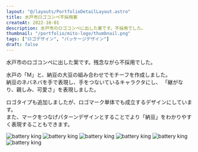```yaml
---
layout: "@/layouts/PortfolioDetailLayout.astro"
title: 水戸市ロゴコンペ不採用案
createAt: 2022-10-01
description: 水戸市のロゴコンペに出した案です。不採用でした。
thumbnail: "/portfolio/mito-logo/thumbnail.png"
tags: ["ロゴデザイン", "パッケージデザイン"]
draft: false
---
```


水戸市のロゴコンペに出した案です。残念ながら不採用でした。

水戸の「M」と、納豆の大豆の組み合わせでモチーフを作成しました。  
納豆のネバネバを手で表現し、手をつないているキャラクタにし、
「継がなり、親しみ、可愛さ」を表現しました。  

ロゴタイプも追加しましたが、ロゴマーク単体でも成立するデザインにしています。  
また、マークをつなげパターンデザインとすることでより「納豆」をわかりやすく表現することもできます。


<div class="multi-column mb-M mt-XL">
  <img src="/portfolio/mito-logo/01.png" alt="battery king" />
  <img src="/portfolio/mito-logo/02.png" alt="battery king" />
  <img src="/portfolio/mito-logo/03.png" alt="battery king" />
  <img src="/portfolio/mito-logo/04.png" alt="battery king" />
  <img src="/portfolio/mito-logo/05.png" alt="battery king" />
</div>
<img src="/portfolio/mito-logo/06.png" alt="battery king" />
